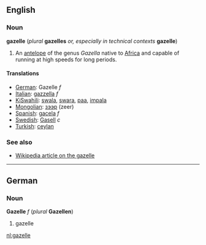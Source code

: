 ==English==
===Noun===
'''gazelle''' (''plural'' '''gazelles''' ''or, especially in technical contexts'' '''gazelle''')

#An [[antelope]] of the genus ''Gazella'' native to [[Africa]] and capable of running at high speeds for long periods.

====Translations====
*[[German]]: Gazelle ''f''
*[[Italian]]: [[gazzella]] ''f''
*[[KiSwahili]]: [[swala]], [[swara]], [[paa]], [[impala]]
*[[Mongolian]]: [[зээр]] (zeer)
*[[Spanish]]: [[gacela]] ''f''
*[[Swedish]]: [[Gasell]] ''c''
*[[Turkish]]: [[ceylan]]

===See also===
*[[w:gazelle|Wikipedia article on the gazelle]]

----
==German==
===Noun===
'''Gazelle''' ''f'' (''plural'' '''Gazellen''')

#gazelle

[[nl:gazelle]]